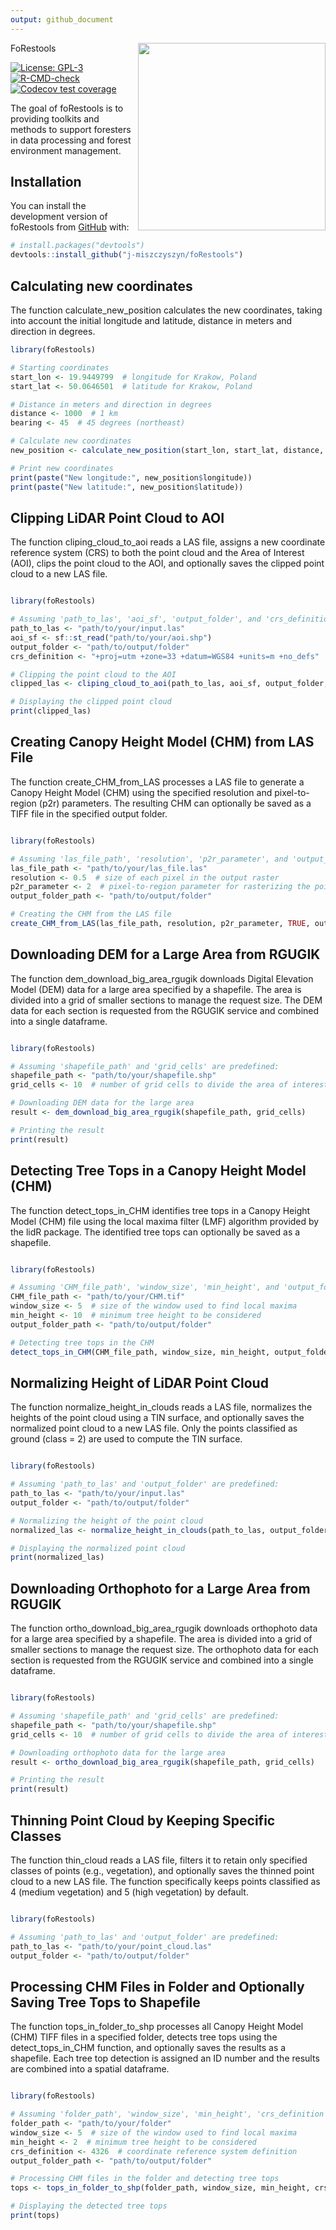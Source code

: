 ```yaml
---
output: github_document
---
```


<!-- README.md is generated from README.Rmd. Please edit that file -->
<img src="man/figures/logo.png" align="right" height="300" alt="" /> 
FoRestools

<!-- badges: start -->
[![License: GPL-3](https://img.shields.io/badge/License-GPL--3-blue.svg)](https://opensource.org/licenses/GPL-3.0)
[![R-CMD-check](https://github.com/j-miszczyszyn/foRestools/actions/workflows/R-CMD-check.yaml/badge.svg)](https://github.com/j-miszczyszyn/foRestools/actions/workflows/R-CMD-check.yaml)
[![Codecov test coverage](https://codecov.io/gh/j-miszczyszyn/foRestools/graph/badge.svg)](https://app.codecov.io/gh/j-miszczyszyn/foRestools)
<!-- badges: end -->

The goal of foRestools is to providing toolkits and methods to support
foresters in data processing and forest environment management.

## Installation

You can install the development version of foRestools from
[GitHub](https://github.com/) with:

``` r
# install.packages("devtools")
devtools::install_github("j-miszczyszyn/foRestools")
```

## Calculating new coordinates 

The function calculate_new_position calculates the new coordinates, taking into account the initial longitude and latitude, distance in meters and direction in degrees.

```r
library(foRestools)

# Starting coordinates
start_lon <- 19.9449799  # longitude for Krakow, Poland
start_lat <- 50.0646501  # latitude for Krakow, Poland

# Distance in meters and direction in degrees
distance <- 1000  # 1 km
bearing <- 45  # 45 degrees (northeast)

# Calculate new coordinates
new_position <- calculate_new_position(start_lon, start_lat, distance, bearing)

# Print new coordinates
print(paste("New longitude:", new_position$longitude))
print(paste("New latitude:", new_position$latitude))
```
## Clipping LiDAR Point Cloud to AOI

The function cliping_cloud_to_aoi reads a LAS file, assigns a new coordinate reference system (CRS) to both the point cloud and the Area of Interest (AOI), clips the point cloud to the AOI, and optionally saves the clipped point cloud to a new LAS file.

```r

library(foRestools)

# Assuming 'path_to_las', 'aoi_sf', 'output_folder', and 'crs_definition' are predefined:
path_to_las <- "path/to/your/input.las"
aoi_sf <- sf::st_read("path/to/your/aoi.shp")
output_folder <- "path/to/output/folder"
crs_definition <- "+proj=utm +zone=33 +datum=WGS84 +units=m +no_defs"

# Clipping the point cloud to the AOI
clipped_las <- cliping_cloud_to_aoi(path_to_las, aoi_sf, output_folder, crs_definition, TRUE)

# Displaying the clipped point cloud
print(clipped_las)
```
## Creating Canopy Height Model (CHM) from LAS File

The function create_CHM_from_LAS processes a LAS file to generate a Canopy Height Model (CHM) using the specified resolution and pixel-to-region (p2r) parameters. The resulting CHM can optionally be saved as a TIFF file in the specified output folder.

```r

library(foRestools)

# Assuming 'las_file_path', 'resolution', 'p2r_parameter', and 'output_folder_path' are predefined:
las_file_path <- "path/to/your/las_file.las"
resolution <- 0.5  # size of each pixel in the output raster
p2r_parameter <- 2  # pixel-to-region parameter for rasterizing the point cloud
output_folder_path <- "path/to/output/folder"

# Creating the CHM from the LAS file
create_CHM_from_LAS(las_file_path, resolution, p2r_parameter, TRUE, output_folder_path)
```

## Downloading DEM for a Large Area from RGUGIK

The function dem_download_big_area_rgugik downloads Digital Elevation Model (DEM) data for a large area specified by a shapefile. The area is divided into a grid of smaller sections to manage the request size. The DEM data for each section is requested from the RGUGIK service and combined into a single dataframe.

```r

library(foRestools)

# Assuming 'shapefile_path' and 'grid_cells' are predefined:
shapefile_path <- "path/to/your/shapefile.shp"
grid_cells <- 10  # number of grid cells to divide the area of interest

# Downloading DEM data for the large area
result <- dem_download_big_area_rgugik(shapefile_path, grid_cells)

# Printing the result
print(result)
```

## Detecting Tree Tops in a Canopy Height Model (CHM)

The function detect_tops_in_CHM identifies tree tops in a Canopy Height Model (CHM) file using the local maxima filter (LMF) algorithm provided by the lidR package. The identified tree tops can optionally be saved as a shapefile.

```r

library(foRestools)

# Assuming 'CHM_file_path', 'window_size', 'min_height', and 'output_folder_path' are predefined:
CHM_file_path <- "path/to/your/CHM.tif"
window_size <- 5  # size of the window used to find local maxima
min_height <- 10  # minimum tree height to be considered
output_folder_path <- "path/to/output/folder"

# Detecting tree tops in the CHM
detect_tops_in_CHM(CHM_file_path, window_size, min_height, output_folder_path, TRUE)
```

## Normalizing Height of LiDAR Point Cloud

The function normalize_height_in_clouds reads a LAS file, normalizes the heights of the point cloud using a TIN surface, and optionally saves the normalized point cloud to a new LAS file. Only the points classified as ground (class = 2) are used to compute the TIN surface.

```r

library(foRestools)

# Assuming 'path_to_las' and 'output_folder' are predefined:
path_to_las <- "path/to/your/input.las"
output_folder <- "path/to/output/folder"

# Normalizing the height of the point cloud
normalized_las <- normalize_height_in_clouds(path_to_las, output_folder, TRUE)

# Displaying the normalized point cloud
print(normalized_las)
```

## Downloading Orthophoto for a Large Area from RGUGIK

The function ortho_download_big_area_rgugik downloads orthophoto data for a large area specified by a shapefile. The area is divided into a grid of smaller sections to manage the request size. The orthophoto data for each section is requested from the RGUGIK service and combined into a single dataframe.

```r

library(foRestools)

# Assuming 'shapefile_path' and 'grid_cells' are predefined:
shapefile_path <- "path/to/your/shapefile.shp"
grid_cells <- 10  # number of grid cells to divide the area of interest

# Downloading orthophoto data for the large area
result <- ortho_download_big_area_rgugik(shapefile_path, grid_cells)

# Printing the result
print(result)
```

## Thinning Point Cloud by Keeping Specific Classes

The function thin_cloud reads a LAS file, filters it to retain only specified classes of points (e.g., vegetation), and optionally saves the thinned point cloud to a new LAS file. The function specifically keeps points classified as 4 (medium vegetation) and 5 (high vegetation) by default.

```r

library(foRestools)

# Assuming 'path_to_las' and 'output_folder' are predefined:
path_to_las <- "path/to/your/point_cloud.las"
output_folder <- "path/to/output/folder"
```

## Processing CHM Files in Folder and Optionally Saving Tree Tops to Shapefile

The function tops_in_folder_to_shp processes all Canopy Height Model (CHM) TIFF files in a specified folder, detects tree tops using the detect_tops_in_CHM function, and optionally saves the results as a shapefile. Each tree top detection is assigned an ID number and the results are combined into a spatial dataframe.

```r

library(foRestools)

# Assuming 'folder_path', 'window_size', 'min_height', 'crs_definition', and 'output_folder_path' are predefined:
folder_path <- "path/to/your/folder"
window_size <- 5  # size of the window used to find local maxima
min_height <- 2  # minimum tree height to be considered
crs_definition <- 4326  # coordinate reference system definition
output_folder_path <- "path/to/output/folder"

# Processing CHM files in the folder and detecting tree tops
tops <- tops_in_folder_to_shp(folder_path, window_size, min_height, crs_definition, output_folder_path, TRUE, TRUE)

# Displaying the detected tree tops
print(tops)
```
